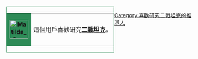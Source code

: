 <div style="float: left; border:solid #2E8B57 1px; margin: 1px;">
{| cellspacing="0" style="width: 238px; background: #98FB98;"
| style="width: 45px; height: 45px; background: #2E8B57; text-align: center; font-size: {{{5|{{{id-s|14}}}}}}pt; color: {{{id-fc|black}}};" | '''[[File:Matilda Compass.jpg|50px]]'''
| style="font-size: {{{info-s|9}}}pt; padding: 4pt; line-height: 1.25em; color: {{{info-fc|black}}};" | 這個用戶喜歡研究'''[[二戰]][[坦克]]'''。
|}</div>

[[Category:喜歡研究二戰坦克的維基人]]